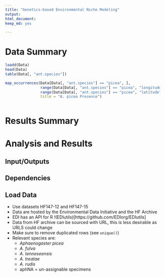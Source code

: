 ```yaml
---
title: "Genetics-based Environmental Niche Modeling"
output: 
html_document: 
keep_md: yes

---
```


# Data Summary

```r

loadd(Data)
head(Data)
table(Data[, "ant.species"])

```

```r

map_occurrences(Data[Data[, "ant.species"] == "picea", ], 
                range(Data[Data[, "ant.species"] == "picea", "longitude"]), 
                range(Data[Data[, "ant.species"] == "picea", "latitude"]), 
                title = "A. picea Presence") 
                

```

# Results Summary


# Analysis and Results


## Input/Outputs




## Dependencies


## Load Data

- Use datasets HF147-12 and HF147-15 
- Data are hosted by the Environmental Data Initiative and the HF Archive
- EDI has an API for R !(EDIutils)[https://github.com/EDIorg/EDIutils]
- Data from HF archive can be sourced with URL, this is less desirable
  as URLS could change
- Make sure to remove duplicated rows (see `unique()`)
- Relevant species are:
  - *Aphaenogaster picea*
  - *A. fulva*
  - *A. tenneseensis*
  - *A. treatae*
  - *A. rudis*
  - aphNA = un-assignable specimens
